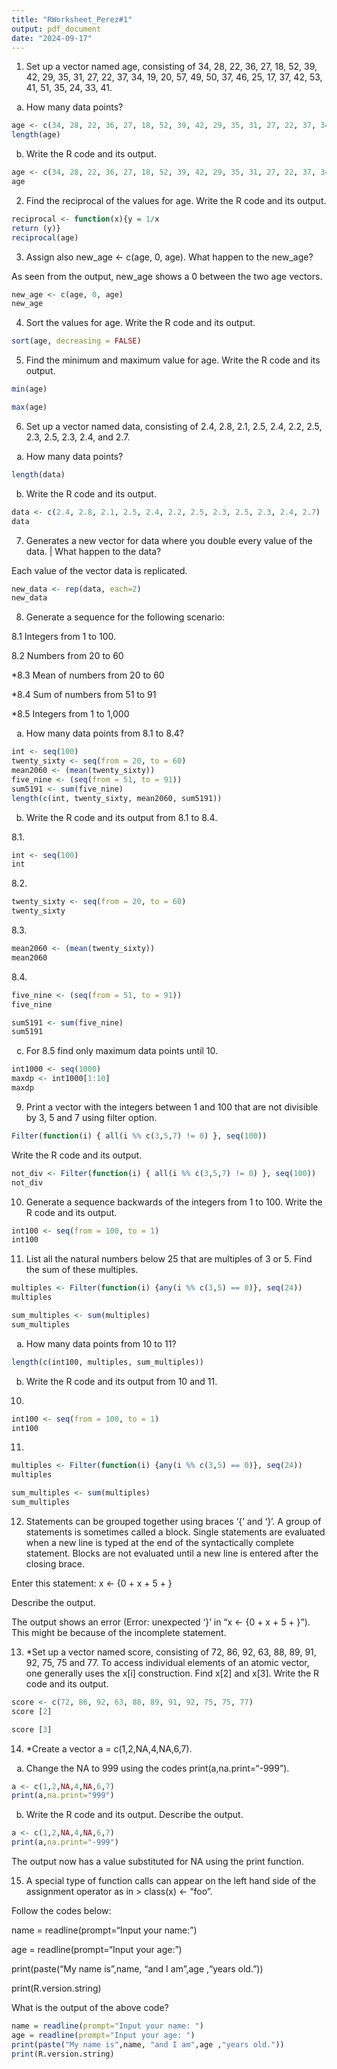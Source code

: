```yaml
---
title: "RWorksheet_Perez#1"
output: pdf_document
date: "2024-09-17"
---
```


1. Set up a vector named age, consisting of 34, 28, 22, 36, 27, 18, 52, 39, 42, 29, 35, 31, 27, 22, 37, 34, 19, 20, 57, 49, 50, 37, 46, 25, 17, 37, 42, 53, 41, 51, 35, 24, 33, 41.

a. How many data points? 
```r
age <- c(34, 28, 22, 36, 27, 18, 52, 39, 42, 29, 35, 31, 27, 22, 37, 34, 19, 20, 57, 49, 50, 37, 46, 25, 17, 37, 42, 53, 41, 51, 35, 24, 33, 41) 
length(age)
```


b. Write the R code and its output.

```r
age <- c(34, 28, 22, 36, 27, 18, 52, 39, 42, 29, 35, 31, 27, 22, 37, 34, 19, 20, 57, 49, 50, 37, 46, 25, 17, 37, 42, 53, 41, 51, 35, 24, 33, 41)
age
```


2. Find the reciprocal of the values for age. Write the R code and its output.

```r
reciprocal <- function(x){y = 1/x
return (y)}
reciprocal(age)
```


3. Assign also new_age <- c(age, 0, age). What happen to the new_age?

As seen from the output, new_age shows a 0 between the two age vectors.

```r
new_age <- c(age, 0, age)
new_age
```

4. Sort the values for age. Write the R code and its output.

```r
sort(age, decreasing = FALSE)
```


5. Find the minimum and maximum value for age. Write the R code and its output.

```r
min(age)
```
```r
max(age)
```

6. Set up a vector named data, consisting of 2.4, 2.8, 2.1, 2.5, 2.4, 2.2, 2.5, 2.3, 2.5, 2.3, 2.4, and 2.7.

a. How many data points?

```r
length(data)
```


b. Write the R code and its output.

```r
data <- c(2.4, 2.8, 2.1, 2.5, 2.4, 2.2, 2.5, 2.3, 2.5, 2.3, 2.4, 2.7)
data
```

7. Generates a new vector for data where you double every value of the data. | What happen to the data?

Each value of the vector data is replicated. 

```r
new_data <- rep(data, each=2)
new_data
```

8. Generate a sequence for the following scenario:

8.1 Integers from 1 to 100.

8.2 Numbers from 20 to 60

*8.3 Mean of numbers from 20 to 60

*8.4 Sum of numbers from 51 to 91

*8.5 Integers from 1 to 1,000

a. How many data points from 8.1 to 8.4?
```r
int <- seq(100)
twenty_sixty <- seq(from = 20, to = 60) 
mean2060 <- (mean(twenty_sixty))
five_nine <- (seq(from = 51, to = 91))
sum5191 <- sum(five_nine)
length(c(int, twenty_sixty, mean2060, sum5191))
```

b. Write the R code and its output from 8.1 to 8.4.

8.1. 
```r
int <- seq(100)
int
```

8.2. 
```r
twenty_sixty <- seq(from = 20, to = 60) 
twenty_sixty
```

8.3. 

```r
mean2060 <- (mean(twenty_sixty))
mean2060
```
8.4. 
```r
five_nine <- (seq(from = 51, to = 91))
five_nine 
```
```r
sum5191 <- sum(five_nine)
sum5191
```
c. For 8.5 find only maximum data points until 10. 

```r
int1000 <- seq(1000)
maxdp <- int1000[1:10]
maxdp
```


9. Print a vector with the integers between 1 and 100 that are not divisible by 3, 5 and 7 using filter option.

```r
Filter(function(i) { all(i %% c(3,5,7) != 0) }, seq(100))
```

Write the R code and its output.

```r
not_div <- Filter(function(i) { all(i %% c(3,5,7) != 0) }, seq(100))
not_div
```
10. Generate a sequence backwards of the integers from 1 to 100. Write the R code and its output.

```r
int100 <- seq(from = 100, to = 1)
int100
```

11. List all the natural numbers below 25 that are multiples of 3 or 5. Find the sum of these multiples.

```r
multiples <- Filter(function(i) {any(i %% c(3,5) == 0)}, seq(24))
multiples
```
```r
sum_multiples <- sum(multiples)
sum_multiples
```
a. How many data points from 10 to 11?

```r
length(c(int100, multiples, sum_multiples))
```


b. Write the R code and its output from 10 and 11.

10.

```r
int100 <- seq(from = 100, to = 1)
int100
```
11. 

```r
multiples <- Filter(function(i) {any(i %% c(3,5) == 0)}, seq(24))
multiples
```
```r
sum_multiples <- sum(multiples)
sum_multiples
```
12. Statements can be grouped together using braces ‘{’ and ‘}’. A group of statements is sometimes called a block. Single statements are evaluated when a new line is typed at the end of the syntactically complete statement. Blocks are not evaluated until a new line is entered after the closing brace.

Enter this statement:
x <- {0 + x + 5 + }


Describe the output.

The output shows an error (Error: unexpected '}' in "x <- {0 + x + 5 + }"). This might be because of the incomplete statement.


13. *Set up a vector named score, consisting of 72, 86, 92, 63, 88, 89, 91, 92, 75, 75 and 77. To access individual elements of an atomic vector, one generally uses the x[i] construction. Find x[2] and x[3]. Write the R code and its output. 

```r
score <- c(72, 86, 92, 63, 88, 89, 91, 92, 75, 75, 77)
score [2]
```
```r
score [3]
```
14. *Create a vector a = c(1,2,NA,4,NA,6,7).

a. Change the NA to 999 using the codes print(a,na.print="-999").

```r
a <- c(1,2,NA,4,NA,6,7)
print(a,na.print="999")
```
b. Write the R code and its output. Describe the output.

```r
a <- c(1,2,NA,4,NA,6,7)
print(a,na.print="-999")
```

The output now has a value substituted for NA using the print function. 

15. A special type of function calls can appear on the left hand side of the assignment operator as in > class(x) <- "foo".

Follow the codes below:

name = readline(prompt="Input your name: ")

age = readline(prompt="Input your age: ")

print(paste("My name is",name, "and I am",age ,"years old."))

print(R.version.string)


What is the output of the above code?

```r
name = readline(prompt="Input your name: ")
age = readline(prompt="Input your age: ")
print(paste("My name is",name, "and I am",age ,"years old."))
print(R.version.string)
```

